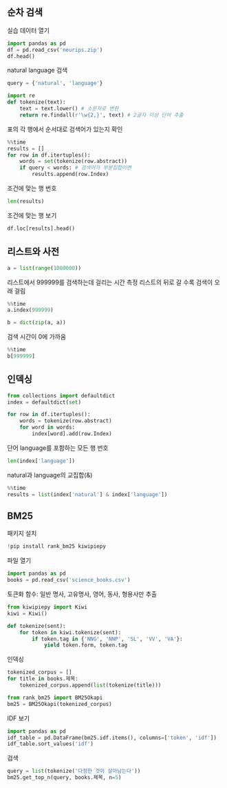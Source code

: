 
## 순차 검색

실습 데이터 열기

```python
import pandas as pd
df = pd.read_csv('neurips.zip')
df.head()
```

natural language 검색


```python
query = {'natural', 'language'}

import re
def tokenize(text):
    text = text.lower() # 소문자로 변환
    return re.findall(r'\w{2,}', text) # 2글자 이상 단어 추출
```

표의 각 행에서 순서대로 검색어가 있는지 확인


```python
%%time
results = []
for row in df.itertuples():
    words = set(tokenize(row.abstract))
    if query < words: # 검색어가 부분집합이면
        results.append(row.Index)
```


조건에 맞는 행 번호

```python
len(results)
```


조건에 맞는 행 보기

```python
df.loc[results].head()
```



## 리스트와 사전

```python
a = list(range(1000000))
```


리스트에서 999999를 검색하는데 걸리는 시간 측정
리스트의 뒤로 갈 수록 검색이 오래 걸림



```python
%%time
a.index(999999)
```

```python
b = dict(zip(a, a))
```

검색 시간이 0에 가까움

```python
%%time
b[999999]
```


## 인덱싱

```python
from collections import defaultdict
index = defaultdict(set)

for row in df.itertuples():
    words = tokenize(row.abstract)
    for word in words:
        index[word].add(row.Index)
```

단어 language를 포함하는 모든 행 번호

```python
len(index['language'])
```

natural과 language의 교집합(&)


```python
%%time
results = list(index['natural'] & index['language'])
```

## BM25

패키지 설치

```python
!pip install rank_bm25 kiwipiepy
```

파일 열기

```python
import pandas as pd
books = pd.read_csv('science_books.csv')
```

토큰화 함수: 일반 명사, 고유명사, 영어, 동사, 형용사만 추출

```python
from kiwipiepy import Kiwi
kiwi = Kiwi()

def tokenize(sent):
    for token in kiwi.tokenize(sent):
        if token.tag in {'NNG', 'NNP', 'SL', 'VV', 'VA'}:
            yield token.form, token.tag
```

인덱싱

```python
tokenized_corpus = []
for title in books.제목:
    tokenized_corpus.append(list(tokenize(title)))
```

```python
from rank_bm25 import BM25Okapi
bm25 = BM25Okapi(tokenized_corpus)
```

IDF 보기

```python
import pandas as pd
idf_table = pd.DataFrame(bm25.idf.items(), columns=['token', 'idf'])
idf_table.sort_values('idf')
```

검색

```python
query = list(tokenize('다정한 것이 살아남는다'))
bm25.get_top_n(query, books.제목, n=5)
```
